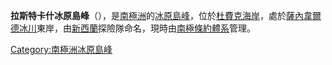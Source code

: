 {{coord|85|33|S|174|8|W|source:GNIS|display=title}}

'''拉斯特卡什冰原島峰'''（{{lang-en|Last Cache Nunatak}}），是[[南極洲|南極洲]]的[[冰原島峰|冰原島峰]]，位於[[杜費克海岸|杜費克海岸]]，處於[[薩內韋爾德冰川|薩內韋爾德冰川]]東岸，由[[新西蘭|新西蘭]]探險隊命名，現時由[[南極條約體系|南極條約體系]]管理。

{{DEFAULTSORT:Last Cache Nunatak}}
[[Category:南極洲冰原島峰|Category:南極洲冰原島峰]]


{{DufekCoast-geo-stub}}